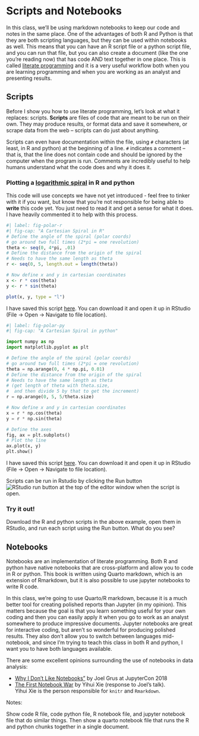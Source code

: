 # Scripts and Notebooks

In this class, we'll be using markdown notebooks to keep our code and notes in the same place. One of the advantages of both R and Python is that they are both scripting languages, but they can be used within notebooks as well. This means that you can have an R script file or a python script file, and you can run that file, but you can also create a document (like the one you're reading now) that has code AND text together in one place. This is called [literate programming](https://en.wikipedia.org/wiki/Literate_programming) and it is a very useful workflow both when you are learning programming and when you are working as an analyst and presenting results.

## Scripts
Before I show you how to use literate programming, let's look at what it replaces: scripts. **Scripts** are files of code that are meant to be run on their own. They may produce results, or format data and save it somewhere, or scrape data from the web -- scripts can do just about anything. 

Scripts can even have documentation within the file, using `#` characters (at least, in R and python) at the beginning of a line. `#` indicates a comment -- that is, that  the line does not contain code and should be ignored by the computer when the program is run. Comments are incredibly useful to help humans understand what the code does and why it does it. 

::: ex
### Plotting a [logarithmic spiral](https://mathworld.wolfram.com/LogarithmicSpiral.html) in R and python

This code will use concepts we have not yet introduced - feel free to tinker with it if you want, but know that you're not responsible for being able to **write** this code yet. You just need to read it and get a sense for what it does. I have heavily commented it to help with this process.

```r
#| label: fig-polar-r
#| fig-cap: "A Cartesian Spiral in R"
# Define the angle of the spiral (polar coords)
# go around two full times (2*pi = one revolution)
theta <- seq(0, 4*pi, .01) 
# Define the distance from the origin of the spiral
# Needs to have the same length as theta
r <- seq(0, 5, length.out = length(theta))

# Now define x and y in cartesian coordinates
x <- r * cos(theta)
y <- r * sin(theta)

plot(x, y, type = "l")

```

I have saved this script [here](files/markdown-spiral-script.R). You can download it and open it up in RStudio (File -> Open -> Navigate to file location). 

```python
#| label: fig-polar-py
#| fig-cap: "A Cartesian Spiral in python"

import numpy as np
import matplotlib.pyplot as plt

# Define the angle of the spiral (polar coords)
# go around two full times (2*pi = one revolution)
theta = np.arange(0, 4 * np.pi, 0.01)
# Define the distance from the origin of the spiral
# Needs to have the same length as theta 
# (get length of theta with theta.size, 
#  and then divide 5 by that to get the increment)
r = np.arange(0, 5, 5/theta.size)

# Now define x and y in cartesian coordinates
x = r * np.cos(theta)
y = r * np.sin(theta)

# Define the axes
fig, ax = plt.subplots()
# Plot the line
ax.plot(x, y)
plt.show()
```
I have saved this script [here](files/markdown-spiral-script.py). You can download it and open it up in RStudio (File -> Open -> Navigate to file location). 
:::

Scripts can be run in Rstudio by clicking the Run button ![RStudio run button](images/Run-button-Rstudio.png) at the top of the editor window when the script is open. 

::: tryitout
### Try it out!

Download the R and python scripts in the above example, open them in RStudio, and run each script using the Run button. What do you see?

:::

## Notebooks

Notebooks are an implementation of literate programming. Both R and python have native notebooks that are cross-platform and allow you to code in R or python. This book is written using Quarto markdown, which is an extension of Rmarkdown, but it is also possible to use jupyter notebooks to write R code.


In this class, we're going to use Quarto/R markdown, because it is a much better tool for creating polished reports than Jupyter (in my opinion). This matters because the goal is that you learn something useful for your own coding and then you can easily apply it when you go to work as an analyst somewhere to produce impressive documents. Jupyter notebooks are great for interactive coding, but aren't so wonderful for producing polished results. They also don't allow you to switch between languages mid-notebook, and since I'm trying to teach this class in both R and python, I want you to have both languages available.



::: learn-more
There are some excellent opinions surrounding the use of notebooks in data analysis:

- [Why I Don't Like Notebooks"](https://docs.google.com/presentation/d/1n2RlMdmv1p25Xy5thJUhkKGvjtV-dkAIsUXP-AL4ffI/preview#slide=id.g362da58057_0_1) by Joel Grus at JupyterCon 2018
- [The First Notebook War](https://yihui.org/en/2018/09/notebook-war/) by Yihui Xie (response to Joel's talk).    
Yihui Xie is the person responsible for `knitr` and `Rmarkdown`.
:::



Notes:

Show code R file, code python file, R notebook file, and jupyter notebook file that do similar things. Then show a quarto notebook file that runs the R and python chunks together in a single document.
